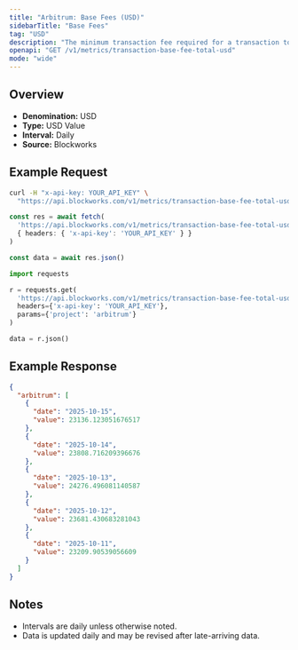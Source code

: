 ```yaml
---
title: "Arbitrum: Base Fees (USD)"
sidebarTitle: "Base Fees"
tag: "USD"
description: "The minimum transaction fee required for a transaction to be included in a block"
openapi: "GET /v1/metrics/transaction-base-fee-total-usd"
mode: "wide"
---
```


## Overview

- **Denomination:** USD
- **Type:** USD Value
- **Interval:** Daily
- **Source:** Blockworks

## Example Request

<CodeGroup>

```bash cURL
curl -H "x-api-key: YOUR_API_KEY" \
  "https://api.blockworks.com/v1/metrics/transaction-base-fee-total-usd?project=arbitrum"
```

```typescript TypeScript
const res = await fetch(
  'https://api.blockworks.com/v1/metrics/transaction-base-fee-total-usd?project=arbitrum',
  { headers: { 'x-api-key': 'YOUR_API_KEY' } }
)

const data = await res.json()
```

```python Python
import requests

r = requests.get(
  'https://api.blockworks.com/v1/metrics/transaction-base-fee-total-usd',
  headers={'x-api-key': 'YOUR_API_KEY'},
  params={'project': 'arbitrum'}
)

data = r.json()
```

</CodeGroup>

## Example Response

```json
{
  "arbitrum": [
    {
      "date": "2025-10-15",
      "value": 23136.123051676517
    },
    {
      "date": "2025-10-14",
      "value": 23808.716209396676
    },
    {
      "date": "2025-10-13",
      "value": 24276.496081140587
    },
    {
      "date": "2025-10-12",
      "value": 23681.430683281043
    },
    {
      "date": "2025-10-11",
      "value": 23209.90539056609
    }
  ]
}
```

## Notes
- Intervals are daily unless otherwise noted.
- Data is updated daily and may be revised after late-arriving data.